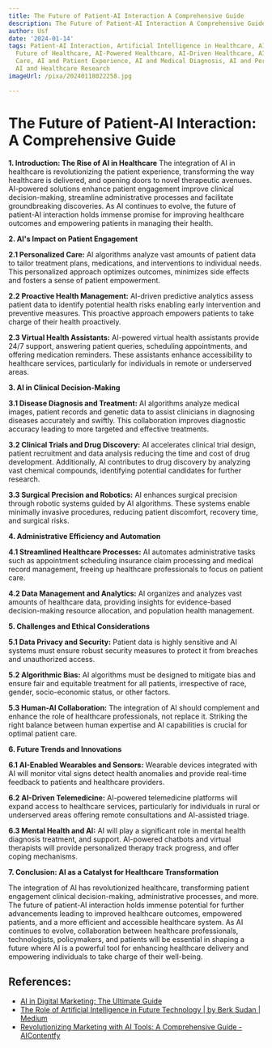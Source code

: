 ```yaml
---
title: The Future of Patient-AI Interaction A Comprehensive Guide
description: The Future of Patient-AI Interaction A Comprehensive Guide
author: Usf
date: '2024-01-14'
tags: Patient-AI Interaction, Artificial Intelligence in Healthcare, AI in Healthcare,
  Future of Healthcare, AI-Powered Healthcare, AI-Driven Healthcare, AI and Patient
  Care, AI and Patient Experience, AI and Medical Diagnosis, AI and Personalized Medicine,
  AI and Healthcare Research
imageUrl: /pixa/20240118022258.jpg

---
```

#  **The Future of Patient-AI Interaction: A Comprehensive Guide**

**1. Introduction: The Rise of AI in Healthcare**
The integration of  AI in healthcare is revolutionizing the patient experience, transforming the way healthcare is delivered, and  opening doors to novel therapeutic avenues. AI-powered  solutions enhance patient engagement improve clinical  decision-making, streamline administrative processes and facilitate groundbreaking discoveries. As  AI continues to evolve, the future of patient-AI interaction holds  immense promise  for improving  healthcare outcomes and empowering patients in managing their health.

**2. AI's Impact on Patient Engagement**

**2.1 Personalized  Care:**
AI algorithms analyze vast amounts of  patient data to tailor treatment  plans, medications,  and interventions to individual needs. This personalized approach optimizes outcomes, minimizes side effects and fosters a  sense of patient  empowerment.

**2.2 Proactive Health Management:**
AI-driven  predictive analytics assess patient data to  identify potential health risks enabling early intervention and preventive measures. This proactive approach empowers patients to take charge of their health proactively.

**2.3  Virtual Health Assistants:**
AI-powered virtual health assistants provide 24/7 support, answering patient queries, scheduling appointments, and offering medication reminders. These assistants enhance accessibility to healthcare services, particularly for individuals in remote or underserved areas.

**3. AI in Clinical Decision-Making**

**3.1 Disease Diagnosis and Treatment:**
AI algorithms analyze medical images, patient records and genetic data  to assist clinicians in diagnosing diseases accurately and swiftly. This collaboration improves diagnostic accuracy leading to more targeted and effective treatments.

**3.2 Clinical Trials and Drug Discovery:**
AI accelerates clinical trial design, patient recruitment and data analysis reducing the time and cost  of drug development. Additionally, AI contributes to drug discovery by analyzing vast chemical compounds, identifying potential candidates for further research.

**3.3 Surgical Precision and Robotics:**
AI enhances surgical precision through robotic systems guided  by AI algorithms. These systems enable minimally invasive procedures,  reducing patient discomfort, recovery time, and surgical risks.

**4. Administrative  Efficiency and Automation**

**4.1 Streamlined  Healthcare Processes:**
AI automates administrative tasks such as  appointment scheduling  insurance claim processing and medical  record management, freeing  up healthcare professionals to focus on patient care.

**4.2 Data Management and Analytics:**
AI organizes and analyzes vast amounts of healthcare data,  providing insights for evidence-based decision-making resource allocation, and population health management.

**5.  Challenges and Ethical  Considerations**

**5.1 Data  Privacy and Security:**
Patient data is  highly sensitive and AI systems must ensure robust security measures to protect it from breaches and unauthorized access.

**5.2 Algorithmic  Bias:**
AI algorithms must be designed  to mitigate bias and ensure fair and equitable treatment for all patients, irrespective  of race, gender, socio-economic status, or other factors.

**5.3 Human-AI Collaboration:**
The  integration  of  AI should complement and enhance the role of healthcare professionals, not  replace it. Striking the  right balance between human expertise  and AI capabilities is crucial for optimal patient care.

**6. Future Trends and Innovations**

**6.1 AI-Enabled  Wearables and  Sensors:**
Wearable devices integrated with AI will monitor vital signs detect health anomalies and provide real-time feedback  to patients and healthcare providers.

**6.2 AI-Driven Telemedicine:**
AI-powered telemedicine platforms will expand access to healthcare services, particularly for individuals in rural or underserved areas offering remote  consultations and AI-assisted triage.

**6.3 Mental Health and AI:**
AI will play a significant  role in mental health diagnosis  treatment, and  support. AI-powered chatbots and virtual therapists will provide personalized therapy track progress, and offer coping mechanisms.

**7. Conclusion:  AI as a Catalyst for Healthcare Transformation**

The  integration of AI  has revolutionized healthcare, transforming patient engagement clinical decision-making, administrative processes, and more. The future of patient-AI interaction holds immense potential for  further advancements leading  to improved healthcare outcomes,  empowered patients, and a more efficient and accessible healthcare system. As AI continues to evolve,  collaboration between healthcare  professionals, technologists,  policymakers, and patients will be essential in shaping a future where AI is a powerful tool for enhancing healthcare delivery and empowering individuals to take  charge of their well-being.

## References:
- [AI in Digital Marketing: The Ultimate Guide](https://www.yourdigitalresource.com/post/ai-in-digital-marketing-the-ultimate-guide)
- [The Role of Artificial Intelligence in Future Technology | by Berk Sudan | Medium](https://medium.com/@berksudan/the-role-of-artificial-intelligence-in-future-technology-48d050ee22e4)
- [Revolutionizing Marketing with AI Tools: A Comprehensive Guide - AIContentfy](https://aicontentfy.com/en/blog/revolutionizing-marketing-with-ai-tools-comprehensive-guide)
